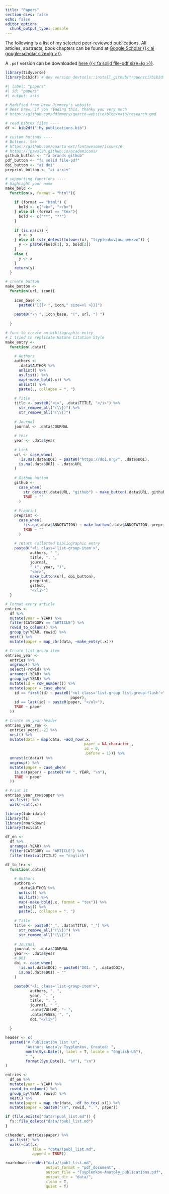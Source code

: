 ```yaml
---
title: "Papers"
section-divs: false
echo: false
editor_options: 
  chunk_output_type: console
---
```


The following is a list of my selected peer-reviewed publications. All articles, abstracts, book chapters can be found at [Google Scholar {{< ai google-scholar size=lg >}}](https://scholar.google.com/citations?user=IcwW-WAAAAAJ&hl=en).

A `.pdf` version can be downloaded [here {{< fa solid file-pdf size=lg >}}](data/Tsyplenkov-Anatoly_publications.pdf).

```r

library(tidyverse)
library(bib2df) # dev version devtools::install_github("ropensci/bib2df")

```


```r
#| label: "papers"
#| id: "papers"
#| output: asis

# Modified from Drew Dimmery's website
# Dear Drew, if you reading this, thanky you very much
# https://github.com/ddimmery/quarto-website/blob/main/research.qmd

# read bibtex files ----
df <- bib2df("!My publications.bib") 

# custom buttons ----
# Buttons. See 
# https://github.com/quarto-ext/fontawesome/issues/6
# https://jpswalsh.github.io/academicons/
github_button <- "fa brands github"
pdf_button <- "fa solid file-pdf"
doi_button <- "ai doi"
preprint_button <- "ai arxiv"

# supporting functions ----
# highlight your name
make_bold <- 
  function(x, format = "html"){
    
    if (format == "html") {
      bold <- c("<b>", "</b>")
    } else if (format == "tex"){
      bold <- c("**", "**")
    }
    
    if (is.na(x)) {
      y <- x
    } else if (str_detect(tolower(x), "tsyplenkov|цыпленков")) {
      y <- paste0(bold[1], x, bold[2])
    }
    else {
      y <- x
    }
    return(y)
  }

# create button
make_button <- 
  function(url, icon){
    
    icon_base <- 
      paste0("[{{< ", icon," size=xl >}}]")
      
    paste0("\n ", icon_base, "(", url, ") ")  
    
  }

# func to create an bibliographic entry
# I tried to replicate Nature Citation Style
make_entry <- 
  function(.data){
    
    # Authors
    authors <-
      .data$AUTHOR %>%
      unlist() %>%
      as.list() %>%
      map(~make_bold(.x)) %>%
      unlist() %>%
      paste(., collapse = ", ")
    
    # Title
    title <- paste0("<i>", .data$TITLE, "</i>") %>% 
      str_remove_all("(\\})") %>% 
      str_remove_all("(\\{)") 
      
    # Journal
    journal <- .data$JOURNAL
    
    # Year
    year <- .data$year
    
    # Link
    url <- case_when(
      !is.na(.data$DOI) ~ paste0("https://doi.org/", .data$DOI),
      is.na(.data$DOI) ~ .data$URL
    )
    
    # Github button
    github <- 
      case_when(
        str_detect(.data$URL, "github") ~ make_button(.data$URL, github_button),
        TRUE ~ ""
      )
    
    # Preprint 
    preprint <- 
      case_when(
        !is.na(.data$ANNOTATION) ~ make_button(.data$ANNOTATION, preprint_button),
        TRUE ~ ""
      )
    
    # return collected bibliographic entry
    paste0("<li class='list-group-item'>",
           authors, " ",
           title, ". ", 
           journal,
           " (", year, ")",
           "<br>",
           make_button(url, doi_button),
           preprint,
           github,
           "</li>")
  }

# Format every article 
entries <-
  df %>% 
  mutate(year = YEAR) %>% 
  filter(CATEGORY == "ARTICLE") %>% 
  rowid_to_column() %>% 
  group_by(YEAR, rowid) %>% 
  nest() %>% 
  mutate(paper = map_chr(data, ~make_entry(.x))) 

# Create list group item
entries_year <- 
  entries %>% 
  ungroup() %>% 
  select(-rowid) %>%
  arrange(-YEAR) %>% 
  group_by(YEAR) %>% 
  mutate(id = row_number()) %>% 
  mutate(paper = case_when(
    id == first(id) ~ paste0("<ul class='list-group list-group-flush'>",
                             paper),
    id == last(id) ~ paste0(paper, "</ul>"),
    TRUE ~ paper
  ))  

# Create an year-header
entries_year_row <- 
  entries_year[,-2] %>%
  nest() %>% 
  mutate(data = map(data, ~add_row(.x,
                                   paper = NA_character_,
                                   id = 0,
                                   .before = 1))) %>% 
  unnest(c(data)) %>% 
  ungroup() %>% 
  mutate(paper = case_when(
    is.na(paper) ~ paste0("## ", YEAR, "\n"),
    TRUE ~ paper
  ))

# Print it
entries_year_row$paper %>% 
  as.list() %>% 
  walk(~cat(.x))

```

```r
library(lubridate)
library(fs)
library(rmarkdown)
library(textcat)

df_en <- 
  df %>% 
  arrange(-YEAR) %>% 
  filter(CATEGORY == "ARTICLE") %>% 
  filter(textcat(TITLE) == "english")

df_to_tex <- 
  function(.data){
    
    # Authors
    authors <-
      .data$AUTHOR %>%
      unlist() %>%
      as.list() %>%
      map(~make_bold(.x, format = "tex")) %>%
      unlist() %>%
      paste(., collapse = ", ") 
    
    # Title
    title <- paste0("_", .data$TITLE, "_") %>% 
      str_remove_all("(\\})") %>% 
      str_remove_all("(\\{)") 
    
    # Journal
    journal <- .data$JOURNAL
    year <- .data$year
    # DOI
    doi <- case_when(
      !is.na(.data$DOI) ~ paste0("DOI: ", .data$DOI),
      is.na(.data$DOI) ~ ""
    )
      
    paste0("<li class='list-group-item'>",
           authors, ". ",
           year, ". ",
           title, ". ", 
           journal, " ",
           .data$VOLUME, ": ",
           .data$PAGES, ". ",
           doi,"</li>")
    
  }

header <- c(
  paste0("# Publication list \n",
         "Author: Anatoly Tsyplenkov, Created: ",
         month(Sys.Date(), label = T, locale = "English-US"),
         " ",
         format(Sys.Date(), "%Y"), "\n")
)

entries <-
  df_en %>% 
  mutate(year = YEAR) %>% 
  rowid_to_column() %>% 
  group_by(YEAR, rowid) %>% 
  nest() %>% 
  mutate(paper = map_chr(data, ~df_to_tex(.x))) %>% 
  mutate(paper = paste0("\n", rowid, ". ", paper))

if (file.exists("data/!publ_list.md")) {
  fs::file_delete("data/!publ_list.md")
}

c(header, entries$paper) %>% 
  as.list() %>% 
  walk(~cat(.x,
            file = "data/!publ_list.md",
            append = TRUE))

rmarkdown::render("data/!publ_list.md",
                  output_format = "pdf_document",
                  output_file = "Tsyplenkov-Anatoly_publications.pdf",
                  output_dir = "data/",
                  clean = T,
                  quiet = T)
```

